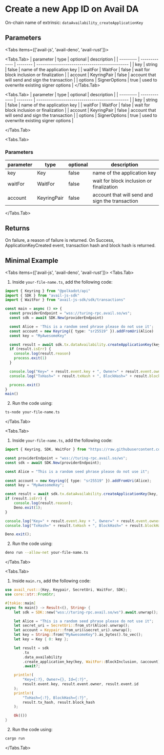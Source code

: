 
# Create a new App ID on Avail DA

On-chain name of extrinsic: `dataAvailability_createApplicationKey`

## Parameters

<Tabs items={['avail-js', 'avail-deno', 'avail-rust']}>

<Tabs.Tab>
| parameter | type          | optional | description                                     |
| --------- | ------------- | -------- | ----------------------------------------------- |
| key       | string        | false    | name of the application key                     |
| waitFor   | WaitFor       | false    | wait for block inclusion or finalization        |
| account   | KeyringPair   | false    | account that will send and sign the transaction |
| options   | SignerOptions | true     | used to overwrite existing signer options       |
</Tabs.Tab>

<Tabs.Tab>
| parameter | type          | optional | description                                     |
| --------- | ------------- | -------- | ----------------------------------------------- |
| key       | string        | false    | name of the application key                     |
| waitFor   | WaitFor       | false    | wait for block inclusion or finalization        |
| account   | KeyringPair   | false    | account that will send and sign the transaction |
| options   | SignerOptions | true     | used to overwrite existing signer options       |

</Tabs.Tab>

<Tabs.Tab>
### Parameters

| parameter | type        | optional | description                                     |
| --------- | ----------- | -------- | ----------------------------------------------- |
| key       | Key         | false    | name of the application key                     |
| waitFor   | WaitFor     | false    | wait for block inclusion or finalization        |
| account   | KeyringPair | false    | account that will send and sign the transaction |
</Tabs.Tab>

</Tabs>

## Returns

On failure, a reason of failure is returned. On Success, ApplicationKeyCreated event, transaction hash and block hash is returned.


## Minimal Example

<Tabs items={['avail-js', 'avail-deno', 'avail-rust']}>
<Tabs.Tab>

1. Inside `your-file-name.ts`, add the following code:

```typescript filename="avail-js"
import { Keyring } from "@polkadot/api"
import { SDK } from "avail-js-sdk"
import { WaitFor } from "avail-js-sdk/sdk/transactions"

const main = async () => {
  const providerEndpoint = "wss://turing-rpc.avail.so/ws";
  const sdk = await SDK.New(providerEndpoint)

  const Alice = 'This is a random seed phrase please do not use it';
  const account = new Keyring({ type: "sr25519" }).addFromUri(Alice)
  const key = "MyAwesomeKey"

  const result = await sdk.tx.dataAvailability.createApplicationKey(key, WaitFor.BlockInclusion, account)
  if (result.isErr) {
    console.log(result.reason)
    process.exit(1)
  }

  console.log("Key=" + result.event.key + ", Owner=" + result.event.owner + ", Id=" + result.event.id)
  console.log("TxHash=" + result.txHash + ", BlockHash=" + result.blockHash)

  process.exit()
}
main()
```

2. Run the code using:

```bash
ts-node your-file-name.ts
```
</Tabs.Tab>

<Tabs.Tab>

1. Inside `your-file-name.ts`, add the following code:

```typescript filename="avail-deno"
import { Keyring, SDK, WaitFor } from "https://raw.githubusercontent.com/availproject/avail/main/avail-deno/src/sdk.ts";

const providerEndpoint = "wss://turing-rpc.avail.so/ws";
const sdk = await SDK.New(providerEndpoint);

const Alice = "This is a random seed phrase please do not use it";
 
const account = new Keyring({ type: "sr25519" }).addFromUri(Alice);
const key = "MyAwesomeKey";

const result = await sdk.tx.dataAvailability.createApplicationKey(key, WaitFor.BlockInclusion, account);
if (result.isErr) {
	console.log(result.reason);
	Deno.exit(1);
}

console.log("Key=" + result.event.key + ", Owner=" + result.event.owner + ", Id=" + result.event.id);
console.log("TxHash=" + result.txHash + ", BlockHash=" + result.blockHash);

Deno.exit();
```

2. Run the code using:

```bash
deno run --allow-net your-file-name.ts
```

</Tabs.Tab>

<Tabs.Tab>

1. Inside `main.rs`, add the following code:

```rust filename="avail-rust"
use avail_rust::{Key, Keypair, SecretUri, WaitFor, SDK};
use core::str::FromStr;

#[tokio::main]
async fn main() -> Result<(), String> {
	let sdk = SDK::new("wss://turing-rpc.avail.so/ws").await.unwrap();

	let Alice = "This is a random seed phrase please do not use it";
	let secret_uri = SecretUri::from_str(Alice).unwrap();
	let account = Keypair::from_uri(&secret_uri).unwrap();
	let key = String::from("MyAwesomeKey").as_bytes().to_vec();
	let key = Key { 0: key };

	let result = sdk
		.tx
		.data_availability
		.create_application_key(key, WaitFor::BlockInclusion, &account)
		.await?;

	println!(
		"Key={:?}, Owner={}, Id={:?}",
		result.event.key, result.event.owner, result.event.id
	);
	println!(
		"TxHash={:?}, BlockHash={:?}",
		result.tx_hash, result.block_hash
	);

	Ok(())
}
```

2. Run the code using:

```bash
cargo run
```

</Tabs.Tab>
</Tabs> 

